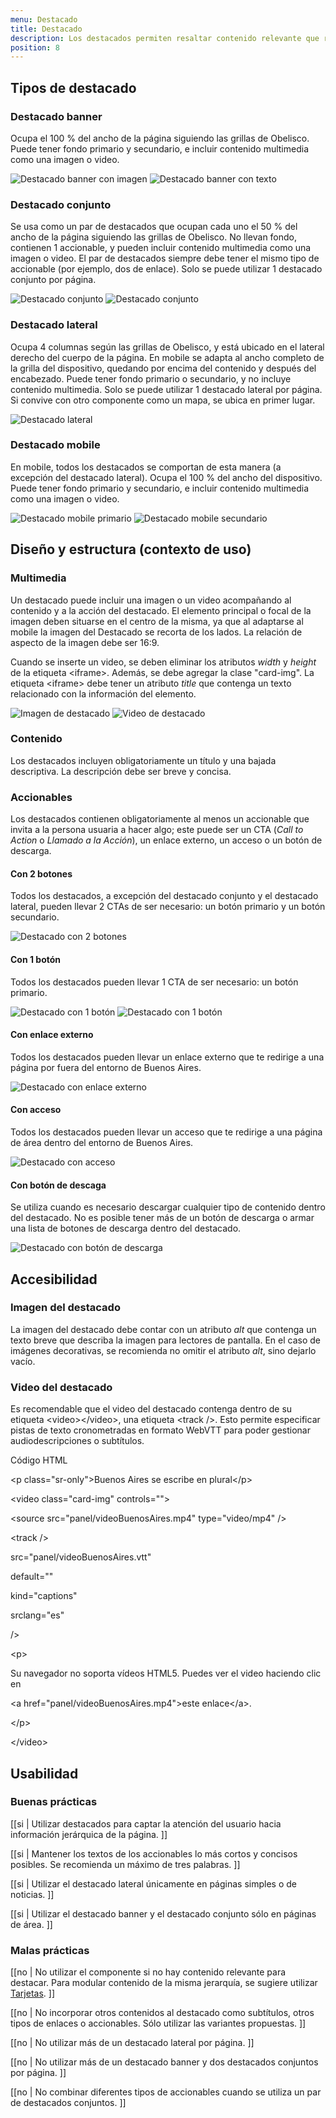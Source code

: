 ```yaml
---
menu: Destacado
title: Destacado
description: Los destacados permiten resaltar contenido relevante que requiere un nivel jerárquico mayor al resto de la información. Se usa para captar la atención de la persona usuaria incorporando imágenes, accionables y otros elementos interactivos.
position: 8
---
```


## Tipos de destacado

### Destacado banner

Ocupa el 100 % del ancho de la página siguiendo las grillas de Obelisco. Puede tener fondo primario y secundario, e incluir contenido multimedia como una imagen o video.

<div className="grisulado-50-container content-column gap-4">
  <img src="/componentes/destacado/Destacado-Banner-Imagen.svg" alt="Destacado banner con imagen" className="img-fluid m-0" />
  <img src="/componentes/destacado/Destacado-Banner-Texto.svg" alt="Destacado banner con texto" className="img-fluid m-0" />
</div>

### Destacado conjunto

Se usa como un par de destacados que ocupan cada uno el 50 % del ancho de la página siguiendo las grillas de Obelisco. No llevan fondo, contienen 1 accionable, y pueden incluir contenido multimedia como una imagen o video. El par de destacados siempre debe tener el mismo tipo de accionable (por ejemplo, dos de enlace). Solo se puede utilizar 1 destacado conjunto por página. 

<div className="grisulado-10-container box-shadow-grisulado-50 content-row gap-4">
  <img src="/componentes/destacado/Destacado-Conjunto-1.svg" alt="Destacado conjunto" className="img-fluid m-0" />
  <img src="/componentes/destacado/Destacado-Conjunto-2.svg" alt="Destacado conjunto" className="img-fluid m-0" />
</div>

### Destacado lateral

Ocupa 4 columnas según las grillas de Obelisco, y está ubicado en el lateral derecho del cuerpo de la página. En mobile se adapta al ancho completo de la grilla del dispositivo, quedando por encima del contenido y después del encabezado. Puede tener fondo primario o secundario, y no incluye contenido multimedia. Solo se puede utilizar 1 destacado lateral por página. Si convive con otro componente como un mapa, se ubica en primer lugar. 

<div className="grisulado-50-container content-row">
  <img src="/componentes/destacado/Destacado-Lateral-1.svg" alt="Destacado lateral" className="img-fluid m-0" />
</div>

### Destacado mobile

En mobile, todos los destacados se comportan de esta manera (a excepción del destacado lateral). Ocupa el 100 % del ancho del dispositivo. Puede tener fondo primario y secundario, e incluir contenido multimedia como una imagen o video.

<div className="grisulado-50-container content-row gap-4">
  <img src="/componentes/destacado/Destacado-Mobile-Primario.svg" alt="Destacado mobile primario" className="img-fluid m-0" />
  <img src="/componentes/destacado/Destacado-Mobile-Secundario.svg" alt="Destacado mobile secundario" className="img-fluid m-0" />
</div>

## Diseño y estructura (contexto de uso)

### Multimedia

Un destacado puede incluir una imagen o un video acompañando al contenido y a la acción del destacado. El elemento principal o focal de la imagen deben situarse en el centro de la misma, ya que al adaptarse al mobile la imagen del Destacado se recorta de los lados. La relación de aspecto de la imagen debe ser 16:9.

Cuando se inserte un video, se deben eliminar los atributos *width* y *height* de la etiqueta &lt;iframe&gt;. Además, se debe agregar la clase "card-img". La etiqueta &lt;iframe&gt; debe tener un atributo *title* que contenga un texto relacionado con la información del elemento.

<div className="grisulado-50-container content-row gap-4">
  <img src="/componentes/destacado/Tipo-Imagen.svg" alt="Imagen de destacado" className="img-fluid m-0" />
  <img src="/componentes/destacado/Tipo-Video.svg" alt="Video de destacado" className="img-fluid m-0" />
</div>

### Contenido

Los destacados incluyen obligatoriamente un título y una bajada descriptiva. La descripción debe ser breve y concisa. 

### Accionables

Los destacados contienen obligatoriamente al menos un accionable que invita a la persona usuaria a hacer algo; este puede ser un CTA (*Call to Action* o *Llamado a la Acción*), un enlace externo, un acceso o un botón de descarga.

#### Con 2 botones

Todos los destacados, a excepción del destacado conjunto y el destacado lateral, pueden llevar 2 CTAs de ser necesario: un botón primario y un botón secundario.

<div className="grisulado-10-container box-shadow-grisulado-50 content-row gap-4">
  <img src="/componentes/destacado/Destacado-Banner.svg" alt="Destacado con 2 botones" className="img-fluid m-0" />
</div>

#### Con 1 botón

Todos los destacados pueden llevar 1 CTA de ser necesario: un botón primario.

<div className="grisulado-10-container box-shadow-grisulado-50 content-row gap-4">
  <img src="/componentes/destacado/Destacado-Conjunto-3.svg" alt="Destacado con 1 botón" className="img-fluid m-0" />
  <img src="/componentes/destacado/Destacado-Conjunto-4.svg" alt="Destacado con 1 botón" className="img-fluid m-0" />
</div>

#### Con enlace externo

Todos los destacados pueden llevar un enlace externo que te redirige a una página por fuera del entorno de Buenos Aires.

<div className="grisulado-10-container box-shadow-grisulado-50 content-row gap-4">
  <img src="/componentes/destacado/Destacado-Banner-enlace.svg" alt="Destacado con enlace externo" className="img-fluid m-0" />
</div>

#### Con acceso

Todos los destacados pueden llevar un acceso que te redirige a una página de área dentro del entorno de Buenos Aires.

<div className="grisulado-10-container box-shadow-grisulado-50 content-row gap-4">
  <img src="/componentes/destacado/Destacado-Banner-acceso.svg" alt="Destacado con acceso" className="img-fluid m-0" />
</div>

#### Con botón de descaga

Se utiliza cuando es necesario descargar cualquier tipo de contenido dentro del destacado. No es posible tener más de un botón de descarga o armar una lista de botones de descarga dentro del destacado.

<div className="grisulado-50-container content-row gap-4">
  <img src="/componentes/destacado/Destacado-Banner-descarga.svg" alt="Destacado con botón de descarga" className="img-fluid m-0" />
</div>


<h2>Accesibilidad</h2>

### Imagen del destacado

La imagen del destacado debe contar con un atributo *alt* que contenga un texto breve que describa la imagen para lectores de pantalla. En el caso de imágenes decorativas, se recomienda no omitir el atributo *alt*, sino dejarlo vacío.

### Video del destacado

Es recomendable que el video del destacado contenga dentro de su etiqueta &lt;video&gt;&lt;/video&gt;, una etiqueta &lt;track /&gt;. Esto permite especificar pistas de texto cronometradas en formato WebVTT para poder gestionar audiodescripciones o subtítulos. 

<div className="my-3 p-4 bg-light rounded-lg box-shadow-grisulado-50">
  <p className="text-info font-weight-bold small">Código HTML</p>
  <div className="font-italic">
    <p className="mb-0">&lt;p class="sr-only"&gt;Buenos Aires se escribe en plural&lt;/p&gt;</p>
    <p className="mb-0">&lt;video class="card-img" controls=""&gt;</p>
    <p className="mb-0 ml-3">&lt;source src="panel/videoBuenosAires.mp4" type="video/mp4" /&gt;</p>
    <p className="mb-0 ml-3">&lt;track /&gt;</p>
    <p className="mb-0 ml-4">src="panel/videoBuenosAires.vtt"</p>
    <p className="mb-0 ml-4">default=""</p>
    <p className="mb-0 ml-4">kind="captions"</p>
    <p className="mb-0 ml-4">srclang="es"</p>
    <p className="mb-0 ml-3">/&gt;</p>
    <p className="mb-0 ml-3">&lt;p&gt;</p>
    <p className="mb-0 ml-4">Su navegador no soporta vídeos HTML5. Puedes ver el video haciendo clic en</p>
    <p className="mb-0 ml-4">&lt;a href="panel/videoBuenosAires.mp4"&gt;este enlace&lt;/a&gt;.</p>
    <p className="mb-0 ml-3">&lt;/p&gt;</p>
    <p className="mb-0">&lt;/video&gt;</p>
  </div>
</div>

## Usabilidad

### Buenas prácticas

[[si | Utilizar destacados para captar la atención del usuario hacia información jerárquica de la página. ]]

[[si | Mantener los textos de los accionables lo más cortos y concisos posibles. Se recomienda un máximo de tres palabras. ]]

[[si | Utilizar el destacado lateral únicamente en páginas simples o de noticias. ]]

[[si | Utilizar el destacado banner y el destacado conjunto sólo en páginas de área. ]]

### Malas prácticas

[[no | No utilizar el componente si no hay contenido relevante para destacar. Para modular contenido de la misma jerarquía, se sugiere utilizar [Tarjetas](https://gcba.github.io/estandares/componentes/tarjetas/). ]]

[[no | No incorporar otros contenidos al destacado como subtítulos, otros tipos de enlaces o accionables. Sólo utilizar las variantes propuestas. ]]

[[no | No utilizar más de un destacado lateral por página. ]]

[[no | No utilizar más de un destacado banner y dos destacados conjuntos por página. ]]

[[no | No combinar diferentes tipos de accionables cuando se utiliza un par de destacados conjuntos. ]]
